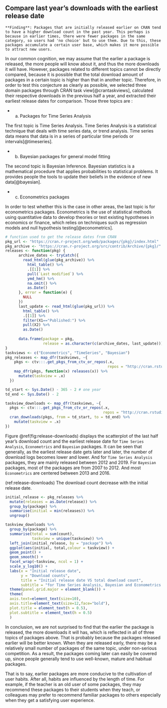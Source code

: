 ## Compare last year's downloads with the earliest release date

```block
**Finding**: Packages that are initially released earlier on CRAN tend to have a higher download count in the past year. This perhaps is because in earlier times, there were fewer packages in the same category, so users had 'no choice' but to use them. Due to this, these packages accumulate a certain user base, which makes it more possible to attract new users.
```

In our common cognition, we may assume that the earlier a package is released, the more people will know about it, and thus the more downloads it will have. However, packages related to different topics cannot be directly compared, because it is possible that the total download amount of packages in a certain topic is higher than that in another topic. Therefore, in order to test this conjecture as clearly as possible, we selected three domain packages through CRAN task view[@crantaskviews], calculated their respective downloads in the previous half a year, and extracted their earliest release dates for comparison. Those three topics are :

- a) Packages for Time Series Analysis

The first topic is Time Series Analysis. Time Series Analysis is a statistical technique that deals with time series data, or trend analysis. Time series data means that data is in a series of  particular time periods or intervals[@timeseries].


- b) Bayesian packages for general model fitting

The second topic is Bayesian Inference. Bayesian statistics is a mathematical procedure that applies probabilities to statistical problems. It provides people the tools to update their beliefs in the evidence of new data[@bayesian].


- c) Econometrics packages

In order to test whether this is the case in other areas, the last topic is for econometrics packages. Econometrics is the use of statistical methods using quantitative data to develop theories or test existing hypotheses in economics or finance, which relies on techniques such as regression models and null hypothesis testing[@econometrics].

```r
# function used to get the release dates from CRAN
pkg_url <- "https://cran.r-project.org/web/packages/{pkg}/index.html"
pkg_archive <- "https://cran.r-project.org/src/contrib/Archive/{pkg}/"
releases <- function(pkg) {
      archive_dates <- tryCatch({ 
        read_html(glue(pkg_archive)) %>% 
          html_table() %>%
          .[[1]] %>% 
          pull(`Last modified`) %>% 
          ymd_hm() %>% 
          na.omit() %>% 
          as.Date()
      }, error = function(e) {
        NULL
      })
      last_update <- read_html(glue(pkg_url)) %>%
        html_table() %>% 
        .[[1]] %>% 
        filter(X1=="Published:") %>% 
        pull(X2) %>% 
        as.Date()
      
      data.frame(package = pkg, 
                 release = as.character(c(archive_dates, last_update)))
}
taskviews <- c("Econometrics", "TimeSeries", "Bayesian")
pkg_releases <- map_dfr(taskviews, ~{
    pkgs <- ctv:::.get_pkgs_from_ctv_or_repos(.x, 
                                              repos = "http://cran.rstudio.com/")[[1]]
    map_dfr(pkgs, function(x) releases(x)) %>% 
      mutate(taskview = .x)
  })
```

```r
td_start <- Sys.Date() - 365 - 2 # one year 
td_end <- Sys.Date() - 2

taskview_downloads <- map_dfr(taskviews, ~{
  pkgs <- ctv:::.get_pkgs_from_ctv_or_repos(.x, 
                                            repos = "http://cran.rstudio.com/")[[1]]
  cran_downloads(pkgs, from = td_start, to = td_end) %>% 
    mutate(taskview = .x) 
})
```

Figure \@ref(fig:release-downloads) displays the scatterplot of the last half year's download count and the earliest release date for `Time Series Analysis`, `Econometrics` and `Bayesian` packages. It can be seen that generally, as the earliest release date gets later and later, the number of download logs becomes lower and lower. And for `Time Series Analysis` packages, they are mainly released between 2012 and 2019. For `Bayesian` packages, most of the packages are from 2007 to 2012. And most `Econometrics` are centered between 2013 and 2016.  

(ref:release-downloads) The download count decrease with the initial release date.

```r
initial_release <- pkg_releases %>% 
  mutate(releases = as.Date(release)) %>% 
  group_by(package) %>% 
  summarise(initial = min(releases)) %>% 
  ungroup()

taskview_downloads %>% 
  group_by(package) %>% 
  summarise(total = sum(count), 
            taskview = unique(taskview)) %>% 
  left_join(initial_release, by = "package") %>% 
  ggplot(aes(initial, total,colour = taskview)) +
  geom_point() +
  geom_smooth() +
  facet_wrap(~taskview, ncol = 1) +
  scale_y_log10() +
  labs(x = "Initial release date",
       y = "Download counts",
       title = "Initial release date VS total download count",
       subtitle = "for Time Series Analysis, Bayesian and Econometrics packages") +
  theme(panel.grid.major = element_blank()) +
  theme(
  axis.text=element_text(size=10),
  axis.title=element_text(size=12,face="bold"),
  plot.title = element_text(h = 0.5),
  plot.subtitle = element_text(h = 0.5)
  )
```

In conclusion, we are not surprised to find that the earlier the package is released, the more downloads it will has, which is reflected in all of three topics of packages above. That is probably because the packages released earlier will be better known. When they are released early, there may be a relatively small number of packages of the same topic, under non-serious competition. As a result, the packages coming later can easily be covered up, since people generally tend to use well-known, mature and habitual packages.

That is to say, earlier packages are more conducive to the cultivation of user habits. After all, habits are influenced by the length of time. For example, if the teacher is an old user of some packages, they may recommend these packages to their students when they teach, or colleagues may prefer to recommend familiar packages to others especially when they get a satisfying user experience. 
